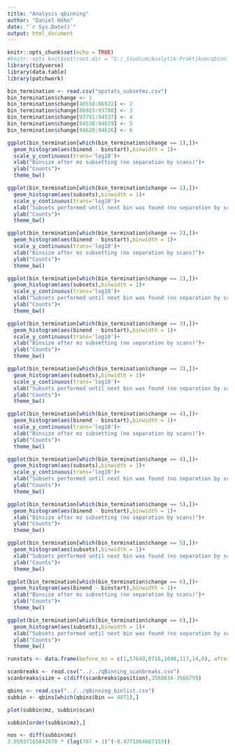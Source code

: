 ```yaml
---
title: "Analysis qbinning"
author: "Daniel Höhn"
date: "`r Sys.Date()`"
output: html_document
---
```


```r
knitr::opts_chunk$set(echo = TRUE)
#knitr::opts_knit$set(root.dir = "G:/_Studium/Analytik-Praktikum/qbinning")
library(tidyverse)
library(data.table)
library(patchwork)
```


```r
bin_termination <- read.csv("opstats_subsetmz.csv")
bin_termination$change <- 1
bin_termination$change[40550:86922] <- 2
bin_termination$change[86923:93780] <- 3
bin_termination$change[93781:94537] <- 4
bin_termination$change[94538:94619] <- 5
bin_termination$change[94620:94626] <- 6

```


```r
ggplot(bin_termination[which(bin_termination$change == 1),])+
  geom_histogram(aes(binend - binstart),binwidth = 1)+
  scale_y_continuous(trans='log10')+
  xlab("Binsize after mz subsetting (no separation by scans)")+
  ylab("Counts")+
  theme_bw()

ggplot(bin_termination[which(bin_termination$change == 1),])+
  geom_histogram(aes(subsets),binwidth = 1)+
  scale_y_continuous(trans='log10')+
  xlab("Subsets performed until next bin was found (no separation by scans)")+
  ylab("Counts")+
  theme_bw()

ggplot(bin_termination[which(bin_termination$change == 2),])+
  geom_histogram(aes(binend - binstart),binwidth = 1)+
  scale_y_continuous(trans='log10')+
  xlab("Binsize after mz subsetting (no separation by scans)")+
  ylab("Counts")+
  theme_bw()

ggplot(bin_termination[which(bin_termination$change == 2),])+
  geom_histogram(aes(subsets),binwidth = 1)+
  scale_y_continuous(trans='log10')+
  xlab("Subsets performed until next bin was found (no separation by scans)")+
  ylab("Counts")+
  theme_bw()

ggplot(bin_termination[which(bin_termination$change == 3),])+
  geom_histogram(aes(binend - binstart),binwidth = 1)+
  scale_y_continuous(trans='log10')+
  xlab("Binsize after mz subsetting (no separation by scans)")+
  ylab("Counts")+
  theme_bw()

ggplot(bin_termination[which(bin_termination$change == 3),])+
  geom_histogram(aes(subsets),binwidth = 1)+
  scale_y_continuous(trans='log10')+
  xlab("Subsets performed until next bin was found (no separation by scans)")+
  ylab("Counts")+
  theme_bw()

ggplot(bin_termination[which(bin_termination$change == 4),])+
  geom_histogram(aes(binend - binstart),binwidth = 1)+
  scale_y_continuous(trans='log10')+
  xlab("Binsize after mz subsetting (no separation by scans)")+
  ylab("Counts")+
  theme_bw()

ggplot(bin_termination[which(bin_termination$change == 4),])+
  geom_histogram(aes(subsets),binwidth = 1)+
  scale_y_continuous(trans='log10')+
  xlab("Subsets performed until next bin was found (no separation by scans)")+
  ylab("Counts")+
  theme_bw()

ggplot(bin_termination[which(bin_termination$change == 5),])+
  geom_histogram(aes(binend - binstart),binwidth = 1)+
  xlab("Binsize after mz subsetting (no separation by scans)")+
  ylab("Counts")+
  theme_bw()

ggplot(bin_termination[which(bin_termination$change == 5),])+
  geom_histogram(aes(subsets),binwidth = 1)+
  xlab("Subsets performed until next bin was found (no separation by scans)")+
  ylab("Counts")+
  theme_bw()

ggplot(bin_termination[which(bin_termination$change == 6),])+
  geom_histogram(aes(binend - binstart),binwidth = 1)+
  xlab("Binsize after mz subsetting (no separation by scans)")+
  ylab("Counts")+
  theme_bw()

ggplot(bin_termination[which(bin_termination$change == 6),])+
  geom_histogram(aes(subsets),binwidth = 1)+
  xlab("Subsets performed until next bin was found (no separation by scans)")+
  ylab("Counts")+
  theme_bw()
```


```r
runstats <- data.frame(before_mz = c(1,57649,8716,1040,117,14,0), after_mz = c(40549,46373,6858,757,82,7,0), newbins = c(4114, 33589, 5134, 551, 54, 6, 0), perfectbins = c(2716,14905,1469,143,7,0,0))
```

```r
scanbreaks <- read.csv("../../qBinning_scanbreaks.csv")
scanbreaks$size = c(diff(scanbreaks$position),3568034-3566759)
```

```r
qbins <- read.csv("../../qBinning_binlist.csv")
subbin <- qbins[which(qbins$bin == 4871),]

plot(subbin$mz, subbin$scan)

subbin[order(subbin$mz),]

nos <- diff(subbin$mz)
3.05037165842070 * (log(787 + 1)^(-0.4771864667153))
```

